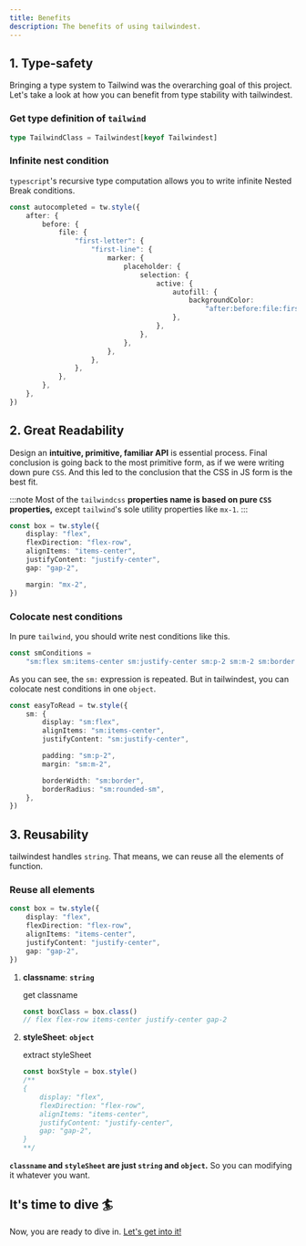 ```yaml
---
title: Benefits
description: The benefits of using tailwindest.
---
```


## 1. Type-safety

Bringing a type system to Tailwind was the overarching goal of this project.
Let's take a look at how you can benefit from type stability with tailwindest.

### Get type definition of `tailwind`

```ts
type TailwindClass = Tailwindest[keyof Tailwindest]
```

### Infinite nest condition

`typescript`'s recursive type computation allows you to write infinite Nested Break conditions.

```ts
const autocompleted = tw.style({
    after: {
        before: {
            file: {
                "first-letter": {
                    "first-line": {
                        marker: {
                            placeholder: {
                                selection: {
                                    active: {
                                        autofill: {
                                            backgroundColor:
                                                "after:before:file:first-letter:first-line:marker:placeholder:selection:active:autofill:bg-red-500", // <-- We can strictly type this value
                                        },
                                    },
                                },
                            },
                        },
                    },
                },
            },
        },
    },
})
```

## 2. Great Readability

Design an **intuitive, primitive, familiar API** is essential process.
Final conclusion is going back to the most primitive form, as if we were writing down pure `CSS`. And this led to the conclusion that the CSS in JS form is the best fit.

:::note
Most of the `tailwindcss` **properties name is based on pure `CSS`
properties,** except `tailwind`'s sole utility properties like `mx-1`.
:::

```ts
const box = tw.style({
    display: "flex",
    flexDirection: "flex-row",
    alignItems: "items-center",
    justifyContent: "justify-center",
    gap: "gap-2",

    margin: "mx-2",
})
```

### Colocate nest conditions

In pure `tailwind`, you should write nest conditions like this.

```ts
const smConditions =
    "sm:flex sm:items-center sm:justify-center sm:p-2 sm:m-2 sm:border sm:rounded-sm"
```

As you can see, the `sm:` expression is repeated. But in tailwindest, you can colocate nest conditions in one `object`.

```ts
const easyToRead = tw.style({
    sm: {
        display: "sm:flex",
        alignItems: "sm:items-center",
        justifyContent: "sm:justify-center",

        padding: "sm:p-2",
        margin: "sm:m-2",

        borderWidth: "sm:border",
        borderRadius: "sm:rounded-sm",
    },
})
```

## 3. Reusability

tailwindest handles `string`. That means, we can reuse all the elements of function.

### Reuse all elements

```ts
const box = tw.style({
    display: "flex",
    flexDirection: "flex-row",
    alignItems: "items-center",
    justifyContent: "justify-center",
    gap: "gap-2",
})
```

1.  **classname**: **`string`**

    get classname

    ```ts
    const boxClass = box.class()
    // flex flex-row items-center justify-center gap-2
    ```

2.  **styleSheet**: **`object`**

    extract styleSheet

    ```ts
    const boxStyle = box.style()
    /**
    {
        display: "flex",
        flexDirection: "flex-row",
        alignItems: "items-center",
        justifyContent: "justify-center",
        gap: "gap-2",
    }
    **/
    ```

**`classname` and `styleSheet` are just `string` and `object`.** So you can
modifying it whatever you want.

## It's time to dive 🏄

Now, you are ready to dive in. [Let's get into it!](/setup)
